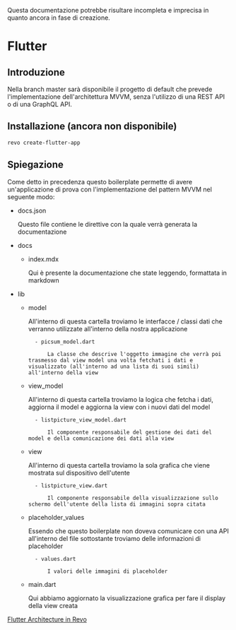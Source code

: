 <Warning>Questa documentazione potrebbe risultare incompleta e imprecisa in quanto ancora in fase di creazione.</Warning>

# Flutter

## Introduzione
Nella branch master sarà disponibile il progetto di default che prevede l'implementazione dell'architettura MVVM, senza l'utilizzo di una REST API o di una GraphQL API.

## Installazione (ancora non disponibile)
```bash
revo create-flutter-app
```

## Spiegazione
Come detto in precedenza questo boilerplate permette di avere un'applicazione di prova con l'implementazione del pattern MVVM nel seguente modo:

- docs.json

    Questo file contiene le direttive con la quale verrà generata la documentazione


- docs
    - index.mdx

        Qui è presente la documentazione che state leggendo, formattata in markdown


- lib
    - model

        All'interno di questa cartella troviamo le interfacce / classi dati che verranno utilizzate all'interno della nostra applicazione

            - picsum_model.dart

                La classe che descrive l'oggetto immagine che verrà poi trasmesso dal view model una volta fetchati i dati e visualizzato (all'interno ad una lista di suoi simili) all'interno della view

    - view_model

        All'interno di questa cartella troviamo la logica che fetcha i dati, aggiorna il model e aggiorna la view con i nuovi dati del model

            - listpicture_view_model.dart

                Il componente responsabile del gestione dei dati del model e della comunicazione dei dati alla view

    - view

        All'interno di questa cartella troviamo la sola grafica che viene mostrata sul dispositivo dell'utente

            - listpicture_view.dart

                Il componente responsabile della visualizzazione sullo schermo dell'utente della lista di immagini sopra citata

    - placeholder_values

        Essendo che questo boilerplate non doveva comunicare con una API all'interno del file sottostante troviamo delle informazioni di placeholder

            - values.dart

                I valori delle immagini di placeholder

    - main.dart

        Qui abbiamo aggiornato la visualizzazione grafica per fare il display della view creata

<Accordion title="Link utili">[Flutter Architecture in Revo](https://docs.google.com/document/d/1q3hzn1ps6vi_eF63sf2RB5w14BhVOM5t7I3164rSfjc/edit?usp=sharing)</Accordion>